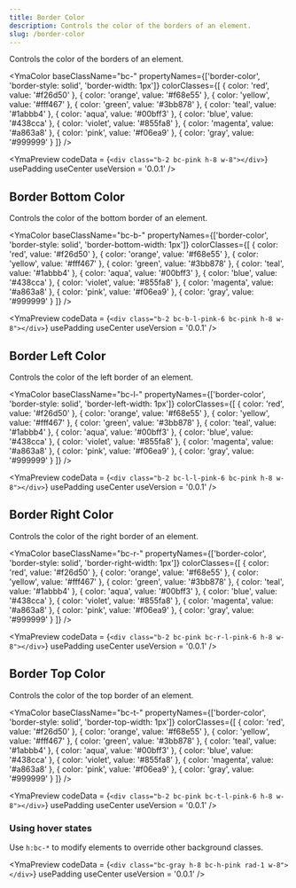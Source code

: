 ```yaml
---
title: Border Color
description: Controls the color of the borders of an element.
slug: /border-color
---
```



Controls the color of the borders of an element.

<YmaColor 
  baseClassName="bc-" 
  propertyNames={['border-color', 'border-style: solid', 'border-width: 1px']} 
  colorClasses={[
    { color: 'red', value: '#f26d50' },
    { color: 'orange', value: '#f68e55' },
    { color: 'yellow', value: '#fff467' },
    { color: 'green', value: '#3bb878' },
    { color: 'teal', value: '#1abbb4' },
    { color: 'aqua', value: '#00bff3' },
    { color: 'blue', value: '#438cca' },
    { color: 'violet', value: '#855fa8' },
    { color: 'magenta', value: '#a863a8' },
    { color: 'pink', value: '#f06ea9' },
    { color: 'gray', value: '#999999' }
  ]}
/>

<YmaPreview
  codeData = {`<div class="b-2 bc-pink h-8 w-8"></div>`}
  usePadding
  useCenter
  useVersion = '0.0.1'
/>

## Border Bottom Color

Controls the color of the bottom border of an element.

<YmaColor 
  baseClassName="bc-b-" 
  propertyNames={['border-color', 'border-style: solid', 'border-bottom-width: 1px']} 
  colorClasses={[
    { color: 'red', value: '#f26d50' },
    { color: 'orange', value: '#f68e55' },
    { color: 'yellow', value: '#fff467' },
    { color: 'green', value: '#3bb878' },
    { color: 'teal', value: '#1abbb4' },
    { color: 'aqua', value: '#00bff3' },
    { color: 'blue', value: '#438cca' },
    { color: 'violet', value: '#855fa8' },
    { color: 'magenta', value: '#a863a8' },
    { color: 'pink', value: '#f06ea9' },
    { color: 'gray', value: '#999999' }
  ]}
/>

<YmaPreview
  codeData = {`<div class="b-2 bc-b-l-pink-6 bc-pink h-8 w-8"></div>`}
  usePadding
  useCenter
  useVersion = '0.0.1'
/>

## Border Left Color

Controls the color of the left border of an element.

<YmaColor 
  baseClassName="bc-l-" 
  propertyNames={['border-color', 'border-style: solid', 'border-left-width: 1px']} 
  colorClasses={[
    { color: 'red', value: '#f26d50' },
    { color: 'orange', value: '#f68e55' },
    { color: 'yellow', value: '#fff467' },
    { color: 'green', value: '#3bb878' },
    { color: 'teal', value: '#1abbb4' },
    { color: 'aqua', value: '#00bff3' },
    { color: 'blue', value: '#438cca' },
    { color: 'violet', value: '#855fa8' },
    { color: 'magenta', value: '#a863a8' },
    { color: 'pink', value: '#f06ea9' },
    { color: 'gray', value: '#999999' }
  ]}
/>

<YmaPreview
  codeData = {`<div class="b-2 bc-l-l-pink-6 bc-pink h-8 w-8"></div>`}
  usePadding
  useCenter
  useVersion = '0.0.1'
/>

## Border Right Color

Controls the color of the right border of an element.

<YmaColor 
  baseClassName="bc-r-" 
  propertyNames={['border-color', 'border-style: solid', 'border-right-width: 1px']} 
  colorClasses={[
    { color: 'red', value: '#f26d50' },
    { color: 'orange', value: '#f68e55' },
    { color: 'yellow', value: '#fff467' },
    { color: 'green', value: '#3bb878' },
    { color: 'teal', value: '#1abbb4' },
    { color: 'aqua', value: '#00bff3' },
    { color: 'blue', value: '#438cca' },
    { color: 'violet', value: '#855fa8' },
    { color: 'magenta', value: '#a863a8' },
    { color: 'pink', value: '#f06ea9' },
    { color: 'gray', value: '#999999' }
  ]}
/>
<br />

<YmaPreview
  codeData = {`<div class="b-2 bc-pink bc-r-l-pink-6 h-8 w-8"></div>`}
  usePadding
  useCenter
  useVersion = '0.0.1'
/>

## Border Top Color

Controls the color of the top border of an element.

<YmaColor 
  baseClassName="bc-t-" 
  propertyNames={['border-color', 'border-style: solid', 'border-top-width: 1px']} 
  colorClasses={[
    { color: 'red', value: '#f26d50' },
    { color: 'orange', value: '#f68e55' },
    { color: 'yellow', value: '#fff467' },
    { color: 'green', value: '#3bb878' },
    { color: 'teal', value: '#1abbb4' },
    { color: 'aqua', value: '#00bff3' },
    { color: 'blue', value: '#438cca' },
    { color: 'violet', value: '#855fa8' },
    { color: 'magenta', value: '#a863a8' },
    { color: 'pink', value: '#f06ea9' },
    { color: 'gray', value: '#999999' }
  ]}
/>

<YmaPreview
  codeData = {`<div class="b-2 bc-pink bc-t-l-pink-6 h-8 w-8"></div>`}
  usePadding
  useCenter
  useVersion = '0.0.1'
/>

### Using hover states

Use `h:bc-*` to modify elements to override other background classes.

<YmaPreview
  codeData = {`<div class="bc-gray h-8 bc-h-pink rad-1 w-8"></div>`}
  usePadding
  useCenter
  useVersion = '0.0.1'
/>